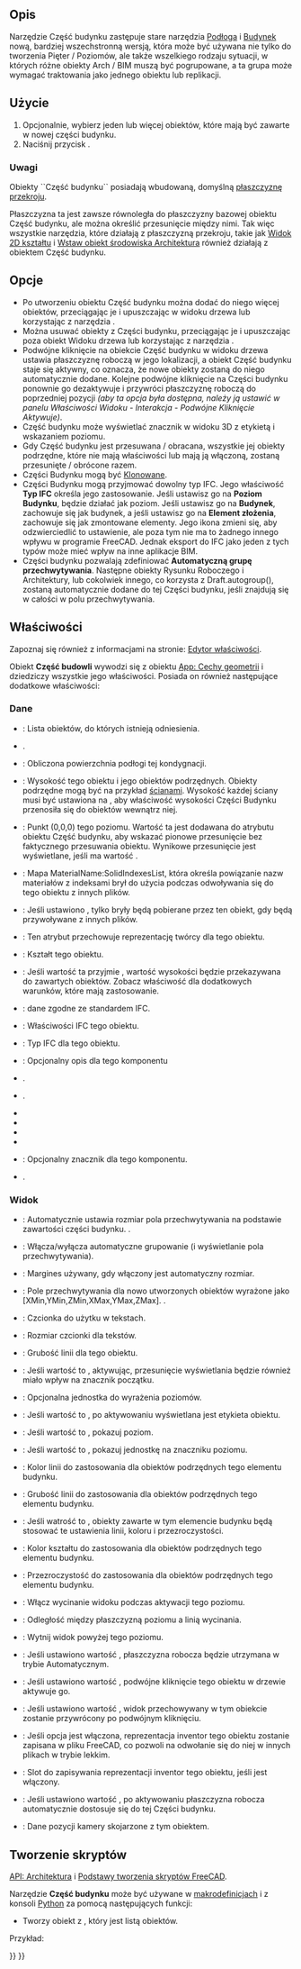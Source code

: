 <languages/>

{{Docnav/pl
|
|
|[[Arch_Workbench/pl|środowisko pracy Architektura]]
|IconL=
|IconR=
|IconC=Workbench_Arch.svg
}}

{{VeryImportantMessage|TO NARZĘDZIE JEST PRZESTARZAŁE<br>
Nie będzie dostępne w {{VersionPlus/pl|1.0}}. Zamiast tego należy użyć [[Arch_Floor/pl|Architektura: Podłoga]].}}

{{GuiCommand/pl
|Name=Arch BuildingPart
|MenuLocation=Architektura → Część budynku, 3D/BIM → Poziom
|Workbenches=[[Arch_Workbench/pl|Architektura]]
|Version=0.18
|SeeAlso=[[Arch_Building/pl|Budowla]], [[Arch_Site/pl|Teren]]
}}

<span id="Description"></span>
==Opis==

Narzędzie Część budynku zastępuje stare narzędzia [[Arch_Floor/pl|Podłoga]] i [[Arch_Building/pl|Budynek]] nową, bardziej wszechstronną wersją, która może być używana nie tylko do tworzenia Pięter / Poziomów, ale także wszelkiego rodzaju sytuacji, w których różne obiekty Arch / BIM muszą być pogrupowane, a ta grupa może wymagać traktowania jako jednego obiektu lub replikacji.

<span id="Usage"></span>
==Użycie==

# Opcjonalnie, wybierz jeden lub więcej obiektów, które mają być zawarte w nowej części budynku.
# Naciśnij przycisk {{Button|[[Image:Arch BuildingPart.svg|16px]] '''Część budowli'''}}.

<span id="Notes"></span>
===Uwagi===

Obiekty ``Część budynku`` posiadają wbudowaną, domyślną [[Arch_SectionPlane/pl|płaszczyznę przekroju]].

Płaszczyzna ta jest zawsze równoległa do płaszczyzny bazowej obiektu Część budynku, ale można określić przesunięcie między nimi. Tak więc wszystkie narzędzia, które działają z płaszczyzną przekroju, takie jak [[Draft_Shape2DView/pl|Widok 2D kształtu]] i [[TechDraw_ArchView/pl|Wstaw obiekt środowiska Architektura]] również działają z obiektem Część budynku.

<span id="Options"></span>
==Opcje==

* Po utworzeniu obiektu Część budynku można dodać do niego więcej obiektów, przeciągając je i upuszczając w widoku drzewa lub korzystając z narzędzia {{Button|[[Image:Arch Add.svg|16px]] [[Arch_Add/pl|Połącz obiekty]]}}.
* Można usuwać obiekty z Części budynku, przeciągając je i upuszczając poza obiekt Widoku drzewa lub korzystając z narzędzia {{Button|[[Image:Arch Remove.svg|16px]] [[Arch_Remove/pl|Usuń komponent]]}}.
* Podwójne kliknięcie na obiekcie Część budynku w widoku drzewa ustawia płaszczyznę roboczą w jego lokalizacji, a obiekt Część budynku staje się aktywny, co oznacza, że nowe obiekty zostaną do niego automatycznie dodane. Kolejne podwójne kliknięcie na Części budynku ponownie go dezaktywuje i przywróci płaszczyznę roboczą do poprzedniej pozycji ''(aby ta opcja była dostępna, należy ją ustawić w panelu Właściwości Widoku - Interakcja - Podwójne Kliknięcie Aktywuje)''.
* Część budynku może wyświetlać znacznik w widoku 3D z etykietą i wskazaniem poziomu.
* Gdy Część budynku jest przesuwana / obracana, wszystkie jej obiekty podrzędne, które nie mają właściwości {{PropertyData|Ruch z obiektem nadrzędnym}} lub mają ją włączoną, zostaną przesunięte / obrócone razem.
* Części Budynku mogą być [[Draft_Clone/pl|Klonowane]].
* Części Budynku mogą przyjmować dowolny typ IFC. Jego właściwość '''Typ IFC''' określa jego zastosowanie. Jeśli ustawisz go na '''Poziom Budynku''', będzie działać jak poziom. Jeśli ustawisz go na '''Budynek''', zachowuje się jak budynek, a jeśli ustawisz go na '''Element złożenia''', zachowuje się jak zmontowane elementy. Jego ikona zmieni się, aby odzwierciedlić to ustawienie, ale poza tym nie ma to żadnego innego wpływu w programie FreeCAD. Jednak eksport do IFC jako jeden z tych typów może mieć wpływ na inne aplikacje BIM.
* Części budynku pozwalają zdefiniować '''Automatyczną grupę przechwytywania'''. Następne obiekty Rysunku Roboczego i Architektury, lub cokolwiek innego, co korzysta z Draft.autogroup(), zostaną automatycznie dodane do tej Części budynku, jeśli znajdują się w całości w polu przechwytywania. {{Version/pl|0.20}}

<span id="Properties"></span>
==Właściwości==

Zapoznaj się również z informacjami na stronie: [[Property_editor/pl|Edytor właściwości]].

Obiekt '''Część budowli''' wywodzi się z obiektu [[App_GeoFeature/pl|App: Cechy geometrii]] i dziedziczy wszystkie jego właściwości. Posiada on również następujące dodatkowe właściwości:

<span id="Data"></span>
===Dane===

{{TitleProperty|Podstawa}}

* {{PropertyData|Grupa|LinkList}}: Lista obiektów, do których istnieją odniesienia.
* {{PropertyData|_ Group Touched|Bool|Ukryte}}.

{{TitleProperty|Część Budynku}}

* {{PropertyData|Powierzchnia|Area}}: Obliczona powierzchnia podłogi tej kondygnacji.
* {{PropertyData|Wysokość|Length}}: Wysokość tego obiektu i jego obiektów podrzędnych. Obiekty podrzędne mogą być na przykład [[Arch_Wall/pl|ścianami]]. Wysokość każdej ściany musi być ustawiona na {{incode|0}}, aby właściwość wysokości Części Budynku przenosiła się do obiektów wewnątrz niej.
* {{PropertyData|Przesunięcie Poziomu|Length}}: Punkt (0,0,0) tego poziomu. Wartość ta jest dodawana do atrybutu {{incode|Placement.Base.z}} obiektu Część budynku, aby wskazać pionowe przesunięcie bez faktycznego przesuwania obiektu. Wynikowe przesunięcie jest wyświetlane, jeśli {{PropertyView|Show Level}} ma wartość {{TRUE/pl}}.
* {{PropertyData|Tabela Materiałów|Map|Ukryte}}: Mapa MaterialName:SolidIndexesList, która określa powiązanie nazw materiałów z indeksami brył do użycia podczas odwoływania się do tego obiektu z innych plików.
* {{PropertyData|Tylko Bryły|Bool}}: Jeśli ustawiono {{TRUE/pl}}, tylko bryły będą pobierane przez ten obiekt, gdy będą przywoływane z innych plików.
* {{PropertyData|Zapisany twórca|FileIncluded|Hidden}}: Ten atrybut przechowuje reprezentację twórcy dla tego obiektu.
* {{PropertyData|Kształt|PartShape|Hidden}}: Kształt tego obiektu.

{{TitleProperty|Obiekt podrzędny}}

* {{PropertyData|Propagacja wysokości|Bool}}: Jeśli wartość ta przyjmie {{true/pl}}, wartość wysokości będzie przekazywana do zawartych obiektów. Zobacz właściwość {{PropertyData|Height}} dla dodatkowych warunków, które mają zastosowanie.

{{TitleProperty|IFC}}

* {{PropertyData|Dane IFC|Map|Hidden}}: dane zgodne ze standardem IFC.
* {{PropertyData|Własciwości IFC|Map|Hidden}}: Właściwości IFC tego obiektu.
* {{PropertyData|Typ IFC|Enumeration}}: Typ IFC dla tego obiektu.

{{TitleProperty|Atrybuty IFC}}

* {{PropertyData|Opis|String}}: Opcjonalny opis dla tego komponentu
* {{PropertyData|Globalny Id|String}}.
* {{PropertyData|Typ obiektu|String}}.
* {{PropertyData|Wysokość całkowita|Length}}
* {{PropertyData|Szerokość całkowita|Length}}
* {{PropertyData|Typ podziału|Enumeration}}
* {{PropertyData|Zdefiniowany typ|Enumeration}}
* {{PropertyData|Tag|String}}: Opcjonalny znacznik dla tego komponentu.
* {{PropertyData|Typ podziału użytkownika|String}}.

<span id="View"></span>
===Widok===

{{TitleProperty|Grupa automatycznie}}

* {{PropertyView|Autogroup Autosize|Bool}}: Automatycznie ustawia rozmiar pola przechwytywania na podstawie zawartości części budynku. {{Version/pl|0.20}}.
* {{PropertyView|Autogroup Box|Bool}}: Włącza/wyłącza automatyczne grupowanie (i wyświetlanie pola przechwytywania). {{Version|0.20}}
* {{PropertyView|Autogroup Margin|Length}}: Margines używany, gdy włączony jest automatyczny rozmiar. {{Version|0.20}}
* {{PropertyView|Autogroup Size|IntegerList}}: Pole przechwytywania dla nowo utworzonych obiektów wyrażone jako [XMin,YMin,ZMin,XMax,YMax,ZMax]. {{Version/pl|0.20}}.

{{TitleProperty|Część Budynku}}

* {{PropertyView|Nazwa Czcionki|Font}}: Czcionka do użytku w tekstach.
* {{PropertyView|Rozmiar Czcionki|Font Size|Length}}: Rozmiar czcionki dla tekstów.
* {{PropertyView|Grubość Linii|Line Width|Float}}: Grubość linii dla tego obiektu.
* {{PropertyView|Przesunięcie Początku|Origin Offset|Bool}}: Jeśli wartość to {{true/pl}}, aktywując, przesunięcie wyświetlania będzie również miało wpływ na znacznik początku.
* {{PropertyView|Nadpisz Jednostkę|String}}: Opcjonalna jednostka do wyrażenia poziomów.
* {{PropertyView|Pokaż Etykietę|Bool}}: Jeśli wartość to {{true/pl}}, po aktywowaniu wyświetlana jest etykieta obiektu.
* {{PropertyView|Pokaż Poziom|Bool}}: Jeśli wartość to {{true/pl}}, pokazuj poziom.
* {{PropertyView|Pokaż Jednostkę|Bool}}: Jeśli wartość to {{true/pl}}, pokazuj jednostkę na znaczniku poziomu.

{{TitleProperty|Obiekt podrzędny}}

* {{PropertyView|Kolor Linii obiektów podrzędnych|Kolor}}: Kolor linii do zastosowania dla obiektów podrzędnych tego elementu budynku.
* {{PropertyView|Grubość Linii obiektów podrzędnych|Float}}: Grubość linii do zastosowania dla obiektów podrzędnych tego elementu budynku.
* {{PropertyView|Nadpisanie obiektów podrzędnych|Bool}}: Jeśli watrość to {{True/pl}}, obiekty zawarte w tym elemencie budynku będą stosować te ustawienia linii, koloru i przezroczystości.
* {{PropertyView|Kolor Kształtu obiektów podrzędnych|Kolor}}: Kolor kształtu do zastosowania dla obiektów podrzędnych tego elementu budynku.
* {{PropertyView|Przezroczystość obiektów podrzędnych|Procent}}: Przezroczystość do zastosowania dla obiektów podrzędnych tego elementu budynku.

{{TitleProperty|Wycinek}}

* {{PropertyView|Automatyczne Wycinanie Widoku|Bool}}: Włącz wycinanie widoku podczas aktywacji tego poziomu.
* {{PropertyView|Margines Wycinania|Długość}}: Odległość między płaszczyzną poziomu a linią wycinania.
* {{PropertyView|Wycinanie Widoku|Bool}}: Wytnij widok powyżej tego poziomu.

{{TitleProperty|Interakcje}}

* {{PropertyView|Automatyczna Płaszczyzna Robocza|Bool}}: Jeśli ustawiono wartość {{True/pl}}, płaszczyzna robocza będzie utrzymana w trybie Automatycznym.
* {{PropertyView|Aktywacja Podwójnego Kliknięcia|Bool}}: Jeśli ustawiono wartość {{True/pl}}, podwójne kliknięcie tego obiektu w drzewie aktywuje go.
* {{PropertyView|Przywróć Widok|Bool}}: Jeśli ustawiono wartość {{True/pl}}, widok przechowywany w tym obiekcie zostanie przywrócony po podwójnym kliknięciu.
* {{PropertyView|Zapisz Inventor|Bool}}: Jeśli opcja jest włączona, reprezentacja inventor tego obiektu zostanie zapisana w pliku FreeCAD, co pozwoli na odwołanie się do niej w innych plikach w trybie lekkim.
* {{PropertyView|Zapisany Inventor|FileIncluded|Ukryte}}: Slot do zapisywania reprezentacji inventor tego obiektu, jeśli jest włączony.
* {{PropertyView|Ustaw Płaszczyznę Roboczą|Bool}}: Jeśli ustawiono wartość {{True/pl}}, po aktywowaniu płaszczyzna robocza automatycznie dostosuje się do tej Części budynku.
* {{PropertyView|Dane Widoku|FloatList|Ukryte}}: Dane pozycji kamery skojarzone z tym obiektem.

<span id="Scripting"></span>
==Tworzenie skryptów==

{{Emphasis|Zobacz również:}} [[Arch_API/pl|API: Architektura]] i [[FreeCAD_Scripting_Basics/pl|Podstawy tworzenia skryptów FreeCAD]].

Narzędzie '''Część budynku''' może być używane w [[Macros/pl|makrodefinicjach]] i z konsoli [[Python/pl|Python]] za pomocą następujących funkcji:

{{Code|code=
BuildingPart = makeBuildingPart(objectslist=None)
}}

* Tworzy obiekt {{incode|BuildingPart}} z {{incode|objectslist}}, który jest listą obiektów.

Przykład:
{{Code|code=
import FreeCAD, Draft, Arch

p1 = FreeCAD.Vector(0, 0, 0)
p2 = FreeCAD.Vector(2000, 0, 0)
baseline = Draft.makeLine(p1, p2)
baseline2 = Draft.makeLine(p1, -1*p2)

Wall1 = Arch.makeWall(baseline, length=None, width=150, height=2000)
Wall2 = Arch.makeWall(baseline2, length=None, width=150, height=1800)
FreeCAD.ActiveDocument.recompute()

BuildingPart = Arch.makeBuildingPart([Wall1, Wall2])

Floor = Arch.makeFloor([BuildingPart])
Building = Arch.makeBuilding([Floor])
Site = Arch.makeSite(Building)
FreeCAD.ActiveDocument.recompute()
}}


{{Docnav/pl
|
|
|[[Arch_Workbench/pl|środowisko pracy Architektura]]
|IconL=
|IconR=
|IconC=Workbench_Arch.svg
}}

{{BIM_Tools_navi{{#translation:}}}}
{{Userdocnavi{{#translation:}}}}